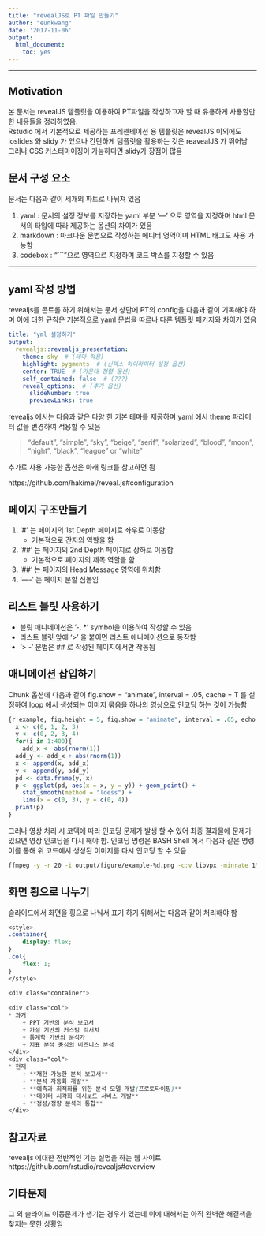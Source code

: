 ```yaml
---
title: "revealJS로 PT 파일 만들기"
author: "eunkwang"
date: '2017-11-06'
output: 
  html_document: 
    toc: yes
---
```


<hr>

## Motivation

본 문서는 revealJS 템플릿을 이용하여 PT파일을 작성하고자 할 때 유용하게 사용할만한 내용들을 정리하였음.    
Rstudio 에서 기본적으로 제공하는 프레젠테이션 용 템플릿은 revealJS 이외에도 ioslides 와 slidy 가 있으나 간단하게 템플릿을 활용하는 것은 reavealJS 가 뛰어남    
그러나 CSS 커스터마이징이 가능하다면 slidy가 장점이 많음

## 문서 구성 요소

문서는 다음과 같이 세개의 파트로 나눠져 있음

1. yaml : 문서의 설정 정보를 저장하는 yaml 부분 '---' 으로 영역을 지정하며 html 문서의 타입에 따라 제공하는 옵션의 차이가 있음
2. markdown : 마크다운 문법으로 작성하는 에디터 영역이며 HTML 태그도 사용 가능함
3. codebox : "```"으로 영역으르 지정하며 코드 박스를 지정할 수 있음

<hr>

## yaml 작성 방법

revealjs를 콘트롤 하기 위해서는 문서 상단에 PT의 config을 다음과 같이 기록해야 하며 이에 대한 규칙은 기본적으로 yaml 문법을 따르나 다른 템플릿 패키지와 차이가 있음

```yml
title: "yml 설정하기"    
output:   
  revealjs::revealjs_presentation:    
    theme: sky  # (테마 적용)   
    highlight: pygments  # (신텍스 하이라이터 설정 옵션)    
    center: TRUE  # (가운대 정렬 옵션)    
    self_contained: false  # (???)    
    reveal_options:  # (추가 옵션)    
      slideNumber: true   
      previewLinks: true    
```



revealjs 에서는 다음과 같은 다양 한 기본 테마를 제공하며 yaml 에서 theme 파라미터 값을 변경하여 적용할 수 있음

>"default", "simple", "sky", "beige", "serif", "solarized", "blood", "moon", "night", "black", "league" or "white"

추가로 사용 가능한 옵션은 아래 링크를 참고하면 됨

https://github.com/hakimel/reveal.js#configuration


## 페이지 구조만들기

1. '#' 는 페이지의 1st Depth 페이지로 좌우로 이동함
    + 기본적으로 간지의 역할을 함
2. '##' 는 페이지의 2nd Depth 페이지로 상하로 이동함
    + 기본적으로 페이지의 제목 역할을 함
3. '##' 는 페이지의 Head Message 영역에 위치함
4. '----' 는 페이지 분할 심볼임


## 리스트 블릿 사용하기

- 블릿 애니메이션은 '-, *' symbol을 이용하여 작성할 수 있음
- 리스트 블릿 앞에 '>' 을 붙이면 리스트 애니메이션으로 동작함 
- '> -' 문법은 ## 로 작성된 페이지에서만 작동됨


## 애니메이션 삽입하기

Chunk 옵션에 다음과 같이 fig.show = "animate", interval = .05, cache = T 를 설정하여 loop 에서 생성되는 이미지 묶음을 하나의 영상으로 인코딩 하는 것이 가능함

```r
{r example, fig.height = 5, fig.show = "animate", interval = .05, echo = F, cache = T}    
  x <- c(0, 1, 2, 3)    
  y <- c(0, 2, 3, 4)    
  for(i in 1:400){    
    add_x <- abs(rnorm(1))    
  add_y <- add_x + abs(rnorm(1))    
  x <- append(x, add_x)   
  y <- append(y, add_y)   
  pd <- data.frame(y, x)    
  p <- ggplot(pd, aes(x = x, y = y)) + geom_point() +     
    stat_smooth(method = "loess") +     
    lims(x = c(0, 3), y = c(0, 4))    
  print(p)    
}   
```


그러나 영상 처리 시 코덱에 따라 인코딩 문제가 발생 할 수 있어 최종 결과물에 문제가 있으면 영상 인코딩을 다시 해야 함. 인코딩 명령은 BASH Shell 에서 다음과 같은 명령어를 통해 위 코드에서 생성된 이미지를 다시 인코딩 할 수 있음


```bash
ffmpeg -y -r 20 -i output/figure/example-%d.png -c:v libvpx -minrate 1M -crf 10 output/figure/resultVideo.webm
```


## 화면 횡으로 나누기

슬라이드에서 화면을 횡으로 나눠서 표기 하기 위해서는 다음과 같이 처리해야 함

```css
<style>
.container{
    display: flex;
}
.col{
    flex: 1;
}
</style>
  
<div class="container">
  
<div class="col">
* 과거
    + PPT 기반의 분석 보고서
    + 가설 기반의 커스텀 리서치
    + 통계학 기반의 분석가
    + 지표 분석 중심의 비즈니스 분석
</div>
<div class="col">
* 현재
    + **재현 가능한 분석 보고서**
    + **분석 자동화 개발**
    + **예측과 최적화를 위한 분석 모델 개발(프로토타이핑)**
    + **데이터 시각화 대시보드 서비스 개발**
    + **정성/정량 분석의 통합**
</div>
```


## 참고자료

revealjs 에대한 전반적인 기능 설명을 하는 웹 사이트
https://github.com/rstudio/revealjs#overview


## 기타문제

그 외 슬라이드 이동문제가 생기는 경우가 있는데 이에 대해서는 아직 완벽한 해결책을 찾지는 못한 상황임
